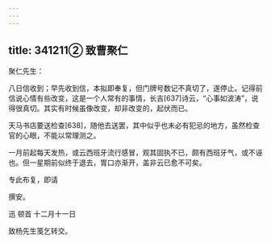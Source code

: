 ```yaml
---
---
---
```

title: 341211② 致曹聚仁
---




聚仁先生：

八日信收到；早先收到信，本拟即奉复，但门牌号数记不真切了，遂停止。记得前信说心情有些改变，这是一个人常有的事情，长吉[637]诗云，“心事如波涛”，说得很真切。其实有时候虽像改变，却非改变的，起伏而已。

天马书店要送检查[638]，随他去送罢，其中似乎也未必有犯忌的地方，虽然检查官的心眼，不能以常理测之。

一月前起每天发热，或云西班牙流行感冒，观其固执不已，颇有西班牙气，或不诬也。但一星期前似终于退去，胃口亦渐开，盖非云已愈不可矣。

专此布复，即请

撰安。

迅 顿首 十二月十一日

致杨先生笺乞转交。
